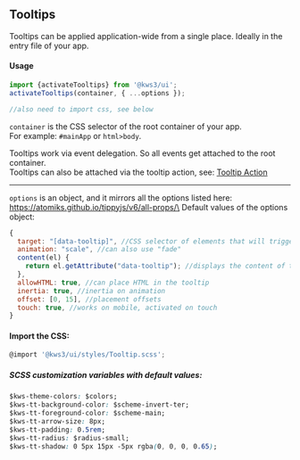
<Version />

<Meta title="Helpers/Tooltips/1. Overview" />

## Tooltips

Tooltips can be applied application-wide from a single place. Ideally in the entry file of your app.

#### Usage

```js
import {activateTooltips} from '@kws3/ui';
activateTooltips(container, { ...options });

//also need to import css, see below
```

`container` is the CSS selector of the root container of your app.\
For example: `#mainApp` or `html>body`.

<div class="notification is-info is-light">
  Tooltips work via event delegation. So all events get attached to the root container.<br />
  Tooltips can also be attached via the tooltip action, see: <a href="/docs/helpers-tooltips-3-tooltip-action--page">Tooltip Action</a>
</div>

***

`options` is an object, and it mirrors all the options listed here: https://atomiks.github.io/tippyjs/v6/all-props/\
Default values of the options object:

```js
{
  target: "[data-tooltip]", //CSS selector of elements that will trigger a tooltip
  animation: "scale", //can also use "fade"
  content(el) {
    return el.getAttribute("data-tooltip"); //displays the content of the attribute as tooltip
  },
  allowHTML: true, //can place HTML in the tooltip
  inertia: true, //inertia on animation
  offset: [0, 15], //placement offsets
  touch: true, //works on mobile, activated on touch
}
```

#### Import the CSS:

```js
@import '@kws3/ui/styles/Tooltip.scss';
```

##### SCSS customization variables with default values:

```css
$kws-theme-colors: $colors;
$kws-tt-background-color: $scheme-invert-ter;
$kws-tt-foreground-color: $scheme-main;
$kws-tt-arrow-size: 8px;
$kws-tt-padding: 0.5rem;
$kws-tt-radius: $radius-small;
$kws-tt-shadow: 0 5px 15px -5px rgba(0, 0, 0, 0.65);
```

